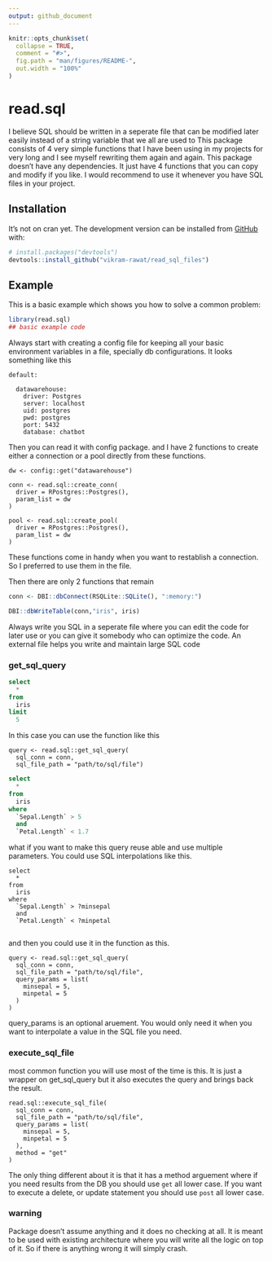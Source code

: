 ```yaml
---
output: github_document
---
```


<!-- README.md is generated from README.Rmd. Please edit that file -->

```r
knitr::opts_chunk$set(
  collapse = TRUE,
  comment = "#>",
  fig.path = "man/figures/README-",
  out.width = "100%"
)
```

# read.sql 

<!-- <img src='man/figures/' align="right" height="131.5" /></a> -->

<!-- badges: start -->
<!-- badges: end -->

I believe SQL should be written in a seperate file that can be modified later easily instead of a string variable that we all are used to This package consists of 4 very simple functions that I have been using in my projects for very long and I see myself rewriting them again and again. This package doesn't have any dependencies. It just have 4 functions that you can copy and modify if you like. I would recommend to use it whenever you have SQL files in your project.

## Installation

It's not on cran yet. The development version can be installed from [GitHub](https://github.com/) with:

``` r
# install.packages("devtools")
devtools::install_github("vikram-rawat/read_sql_files")
```
## Example

This is a basic example which shows you how to solve a common problem:

```r
library(read.sql)
## basic example code
```

Always start with creating a config file for keeping all your basic environment variables in a file, specially db configurations. It looks something like this

```
default:

  datawarehouse:
    driver: Postgres
    server: localhost
    uid: postgres
    pwd: postgres
    port: 5432
    database: chatbot

```

Then you can read it with config package. and I have 2 functions to create either a connection or a pool directly from these functions.

```
dw <- config::get("datawarehouse")

conn <- read.sql::create_conn(
  driver = RPostgres::Postgres(),
  param_list = dw
)

pool <- read.sql::create_pool(
  driver = RPostgres::Postgres(),
  param_list = dw
)

```
These functions come in handy when you want to restablish a connection. So I preferred to use them in the file.

Then there are only 2 functions that remain

```r

conn <- DBI::dbConnect(RSQLite::SQLite(), ":memory:")

DBI::dbWriteTable(conn,"iris", iris)

```

Always write you SQL in a seperate file where you can edit the code for later use or you can give it somebody who can optimize the code. An external file helps you write and maintain large SQL code

### get_sql_query

```sql

select
  * 
from 
  iris 
limit 
  5

```
In this case you can use the function like this

```
query <- read.sql::get_sql_query(
  sql_conn = conn,
  sql_file_path = "path/to/sql/file")

```

```sql

select 
  * 
from 
  iris 
where 
  `Sepal.Length` > 5   
  and 
  `Petal.Length` < 1.7

```

what if you want to make this query reuse able and use multiple parameters. You could use SQL interpolations like this.

```
select 
  * 
from 
  iris 
where 
  `Sepal.Length` > ?minsepal   
  and 
  `Petal.Length` < ?minpetal
  
```

and then you could use it in the function as this.

```
query <- read.sql::get_sql_query(
  sql_conn = conn,
  sql_file_path = "path/to/sql/file",
  query_params = list(
    minsepal = 5,
    minpetal = 5
  )
)

```
query_params is an optional aruement. You would only need it when you want to interpolate a value in the SQL file you need.

### execute_sql_file

most common function you will use most of the time is this. It is just a wrapper on get_sql_query but it also executes the query and brings back the result.

```
read.sql::execute_sql_file(
  sql_conn = conn,
  sql_file_path = "path/to/sql/file",
  query_params = list(
    minsepal = 5,
    minpetal = 5
  ),
  method = "get"
)
```
The only thing different about it is that it has a method arguement where if you need results from the DB you should use `get` all lower case. If you want to execute a delete, or update statement you should use `post` all lower case.

### warning

Package doesn't assume anything and it does no checking at all. It is meant to be used with existing architecture where you will write all the logic on top of it. So if there is anything wrong it will simply crash.
